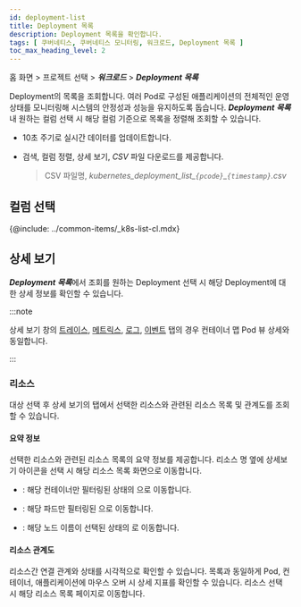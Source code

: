 ```yaml
---
id: deployment-list
title: Deployment 목록
description: Deployment 목록을 확인합니다.
tags: [ 쿠버네티스, 쿠버네티스 모니터링, 워크로드, Deployment 목록 ]
toc_max_heading_level: 2
---
```


홈 화면 > 프로젝트 선택 > ***워크로드*** > ***Deployment 목록***

Deployment의 목록을 조회합니다. 여러 Pod로 구성된 애플리케이션의 전체적인 운영 상태를 모니터링해 시스템의 안정성과 성능을 유지하도록 돕습니다. ***Deployment 목록*** 내 원하는 컬럼 선택 시 해당 컬럼 기준으로 목록을 정렬해 조회할 수 있습니다.

<ImgLang img='k8s-deployment-list.png' desc='Deployment 목록' />

* 10초 주기로 실시간 데이터를 업데이트합니다.

* 검색, 컬럼 정렬, 상세 보기, *CSV* 파일 다운로드를 제공합니다.

  > CSV 파일명, *kubernetes\_deployment\_list\_`{pcode}`\_`{timestamp}`.csv*

## 컬럼 선택 

{@include: ../common-items/_k8s-list-cl.mdx} 

## 상세 보기 

***Deployment 목록***에서 조회를 원하는 Deployment 선택 시 해당 Deployment에 대한 상세 정보를 확인할 수 있습니다.

:::note 

상세 보기 창의 [트레이스](container-map-trace), [메트릭스](container-map-metrics), [로그](container-map-log), [이벤트](container-map-event) 탭의 경우 컨테이너 맵 Pod 뷰 상세와 동일합니다.

:::

### 리소스 

대상 선택 후 상세 보기의 <Cmdname sid="resource" className="uitext" /> 탭에서 선택한 리소스와 관련된 리소스 목록 및 관계도를 조회할 수 있습니다. 

<ImgLang img='k8s-deployment-list-detail.png' desc='deployment 목록 상세 ' />

#### 요약 정보

선택한 리소스와 관련된 리소스 목록의 요약 정보를 제공합니다. 리소스 명 옆에 상세보기 아이콘을 선택 시 해당 리소스 목록 화면으로 이동합니다. 

* <Cmdname sid="container" className="uitext" />: 해당 컨테이너만 필터링된 상태의 <Cmdname sid="container_list" className="uitext" />으로 이동합니다. 

* <Cmdname sid="podName" className="uitext" />: 해당 파드만 필터링된 <Cmdname sid="podList" className="uitext" />으로 이동합니다. 

* <Cmdname sid="node" className="uitext" />: 해당 노드 이름이 선택된 상태의 <Cmdname sid="node_detail" className="uitext" />로 이동합니다. 

#### 리소스 관계도 

리소스간 연결 관계와 상태를 시각적으로 확인할 수 있습니다. 목록과 동일하게 Pod, 컨테이너, 애플리케이션에 마우스 오버 시 상세 지표를 확인할 수 있습니다. 리소스 선택 시 해당 리소스 목록 페이지로 이동합니다.


